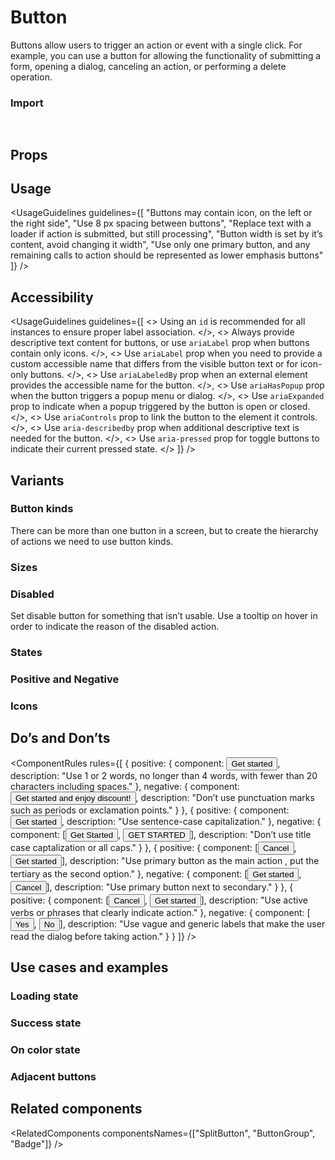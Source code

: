 
<Meta of={ButtonStories} />

# Button

Buttons allow users to trigger an action or event with a single click.
For example, you can use a button for allowing the functionality of submitting a form, opening a dialog, canceling an action,
or performing a delete operation.

<Canvas of={ButtonStories.Overview} />

### Import

```js
import { Button } from "@vibe/core";
```

## Props

<PropsTable />

## Usage

<UsageGuidelines
  guidelines={[
    "Buttons may contain icon, on the left or the right side",
    "Use 8 px spacing between buttons",
    "Replace text with a loader if action is submitted, but still processing",
    "Button width is set by it’s content, avoid changing it width",
    "Use only one primary button, and any remaining calls to action should be represented as lower emphasis buttons"
  ]}
/>

<TipIconButton />

## Accessibility

<UsageGuidelines
  guidelines={[
    <>
      Using an <code>id</code> is recommended for all instances to ensure proper label association.
    </>,
    <>
      Always provide descriptive text content for buttons, or use <code>ariaLabel</code> prop when buttons contain only
      icons.
    </>,
    <>
      Use <code>ariaLabel</code> prop when you need to provide a custom accessible name that differs from the visible
      button text or for icon-only buttons.
    </>,
    <>
      Use <code>ariaLabeledBy</code> prop when an external element provides the accessible name for the button.
    </>,
    <>
      Use <code>ariaHasPopup</code> prop when the button triggers a popup menu or dialog.
    </>,
    <>
      Use <code>ariaExpanded</code> prop to indicate when a popup triggered by the button is open or closed.
    </>,
    <>
      Use <code>ariaControls</code> prop to link the button to the element it controls.
    </>,
    <>
      Use <code>aria-describedby</code> prop when additional descriptive text is needed for the button.
    </>,
    <>
      Use <code>aria-pressed</code> prop for toggle buttons to indicate their current pressed state.
    </>
  ]}
/>

## Variants

### Button kinds

There can be more than one button in a screen, but to create the hierarchy of actions we need to use button kinds.

<Canvas of={ButtonStories.ButtonKinds} />

### Sizes

<Canvas of={ButtonStories.Sizes} />

### Disabled

Set disable button for something that isn’t usable. Use a tooltip on hover in order to indicate the reason of the disabled action.

<Canvas of={ButtonStories.Disabled} />

### States

<Canvas of={ButtonStories.States} />

### Positive and Negative

<Canvas of={ButtonStories.PositiveAndNegative} />

### Icons

<Canvas of={ButtonStories.Icons} />

## Do’s and Don’ts

<ComponentRules
  rules={[
    {
      positive: {
        component: <Button>Get started</Button>,
        description: "Use 1 or 2 words, no longer than 4 words, with fewer than 20 characters including spaces."
      },
      negative: {
        component: <Button>Get started and enjoy discount!</Button>,
        description: "Don’t use punctuation marks such as periods or exclamation points."
      }
    },
    {
      positive: {
        component: <Button>Get started</Button>,
        description: "Use sentence-case capitalization."
      },
      negative: {
        component: [<Button>Get Started</Button>, <Button>GET STARTED</Button>],
        description: "Don’t use title case captalization or all caps."
      }
    },
    {
      positive: {
        component: [<Button kind="tertiary">Cancel</Button>, <Button>Get started</Button>],
        description: "Use primary button as the main action , put the tertiary as the second option."
      },
      negative: {
        component: [<Button>Get started</Button>, <Button kind="secondary">Cancel</Button>],
        description: "Use primary button next to secondary."
      }
    },
    {
      positive: {
        component: [<Button kind="tertiary">Cancel</Button>, <Button>Get started</Button>],
        description: "Use active verbs or phrases that clearly indicate action."
      },
      negative: {
        component: [<Button kind="tertiary">Yes</Button>, <Button>No</Button>],
        description: "Use vague and generic labels that make the user read the dialog before taking action."
      }
    }
  ]}
/>

## Use cases and examples

### Loading state

<Canvas of={ButtonStories.LoadingState} />

### Success state

<Canvas of={ButtonStories.SuccessState} />

### On color state

<Canvas of={ButtonStories.OnColorStates} />

### Adjacent buttons

<Canvas of={ButtonStories.AdjacentButtons} />

## Related components

<RelatedComponents componentsNames={["SplitButton", "ButtonGroup", "Badge"]} />
